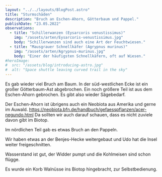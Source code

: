```yaml
---
layout: "../../layouts/BlogPost.astro"
title: "Sturmschäden"
description: "Bruch an Eschen-Ahorn, Götterbaum und Pappel."
publishDate: "23.05.2022"
observations:
  - title: "Schillerwanzen (Eysarcoris venustissimus)"
    img: "/assets/arten/Eysarcoris-venustissimus.jpg"
    body: "Schillerwanzen sind auch eine Art der Feuchtwiesen."
  - title: "Mausgrauer Schnellkäfer (Agrypnus murinus)"
    img: "/assets/arten/Agrypnus-murinus.jpg"
    body: "Einer der häufigsten Schnellkäfern, oft auf Wiesen."
#heroImage:
#  src: "/assets/blog/introducing-astro.jpg"
#  alt: "Space shuttle leaving curved trail in the sky"
---
```



Es gab wieder viel Bruch am Baum.
In der süd-westlichen Ecke ist ein großer Götterbaum-Ast abgebrochen.
Ein noch größere Teil ist aus dem Eschen-Ahorn gebrochen.
Es gibt also wieder Sägebedarf.

Der Eschen-Ahorn ist übrigens auch ein Neobiota aus Amerika und gerne im Auwald.
https://neobiota.bfn.de/handbuch/gefaesspflanzen/acer-negundo.html
Da sollten wir auch darauf schauen, dass es nicht zuviele davon gibt im Biotop.

Im nördlichen Teil gab es etwas Bruch an den Pappeln.

Wir haben etwas an der Benjes-Hecke weitergebaut und Udo hat die Insel weiter freigeschnitten.

Wasserstand ist gut, der Widder pumpt und die Kohlmeisen sind schon flügge.

Es wurde ein Korb Walnüsse ins Biotop hingebracht, zur Selbstbedienung.

<Cards observations={frontmatter.observations} />

